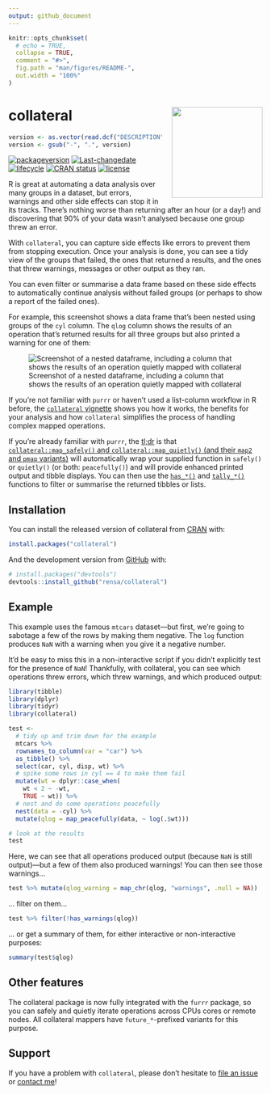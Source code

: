 ```yaml
---
output: github_document
---
```


<!-- README.md is generated from README.Rmd. Please edit that file -->

```r
knitr::opts_chunk$set(
  # echo = TRUE,
  collapse = TRUE,
  comment = "#>",
  fig.path = "man/figures/README-",
  out.width = "100%"
)
```
# collateral <img src="man/figures/logo.svg" align="right" width="180px" style="padding-left: 1rem;" />

<!-- badges: start -->
```r
version <- as.vector(read.dcf("DESCRIPTION")[, "Version"])
version <- gsub("-", ".", version)
```                                               
[![packageversion](https://img.shields.io/badge/Package%20version-`r version`-orange.svg?style=flat-square)](commits/master)
[![Last-changedate](https://img.shields.io/badge/last%20change-`r gsub('-', '--', Sys.Date())`-yellowgreen.svg)](/commits/master)
[![lifecycle](https://img.shields.io/badge/lifecycle-stable-brightgreen.svg)](https://www.tidyverse.org/lifecycle/#stable)
[![CRAN status](https://www.r-pkg.org/badges/version/collateral)](https://cran.r-project.org/package=collateral)
[![license](https://img.shields.io/github/license/mashape/apistatus.svg)](https://choosealicense.com/licenses/mit/)

<!-- badges: end -->

R is great at automating a data analysis over many groups in a dataset, but errors, warnings and other side effects can stop it in its tracks. There's nothing worse than returning after an hour (or a day!) and discovering that 90% of your data wasn't analysed because one group threw an error.

With `collateral`, you can capture side effects like errors to prevent them from stopping execution. Once your analysis is done, you can see a tidy view of the groups that failed, the ones that returned a results, and the ones that threw warnings, messages or other output as they ran.

You can even filter or summarise a data frame based on these side effects to automatically continue analysis without failed groups (or perhaps to show a report of the failed ones).

For example, this screenshot shows a data frame that's been nested using groups of the `cyl` column. The `qlog` column shows the results of an operation that's returned results for all three groups but also printed a warning for one of them:

![Screenshot of a nested dataframe, including a column that shows the results of an operation quietly mapped with collateral](man/figures/collateral_example.png)

If you're not familiar with `purrr` or haven't used a list-column workflow in R before, the [`collateral` vignette](https://jamesgoldie.dev/collateral/articles/collateral.html) shows you how it works, the benefits for your analysis and how `collateral` simplifies the process of handling complex mapped operations.

If you're already familiar with `purrr`, the [tl;dr](https://en.wikipedia.org/wiki/Wikipedia:Too_long;_didn%27t_read) is that [`collateral::map_safely()` and `collateral::map_quietly()` (and their `map2` and `pmap` variants)](https://jamesgoldie.dev/collateral/reference/collateral_mappers.html) will automatically wrap your supplied function in `safely()` or `quietly()` (or both: `peacefully()`) and will provide enhanced printed output and tibble displays. You can then use the [`has_*()`](https://jamesgoldie.dev/collateral/reference/has.html) and [`tally_*()`](https://jamesgoldie.dev/collateral/reference/tally.html) functions to filter or summarise the returned tibbles or lists.


## Installation

You can install the released version of collateral from [CRAN](https://CRAN.R-project.org) with:

``` r
install.packages("collateral")
```

And the development version from [GitHub](https://github.com/) with:

``` r
# install.packages("devtools")
devtools::install_github("rensa/collateral")
```
## Example

This example uses the famous `mtcars` dataset---but first, we're going to sabotage a few of the rows by making them negative. The `log` function produces `NaN` with a warning when you give it a negative number.

It'd be easy to miss this in a non-interactive script if you didn't explicitly test for the presence of `NaN`! Thankfully, with collateral, you can see which operations threw errors, which threw warnings, and which produced output: 

```r
library(tibble)
library(dplyr)
library(tidyr)
library(collateral)

test <-
  # tidy up and trim down for the example
  mtcars %>%
  rownames_to_column(var = "car") %>%
  as_tibble() %>%
  select(car, cyl, disp, wt) %>%
  # spike some rows in cyl == 4 to make them fail
  mutate(wt = dplyr::case_when(
    wt < 2 ~ -wt,
    TRUE ~ wt)) %>%
  # nest and do some operations peacefully
  nest(data = -cyl) %>%
  mutate(qlog = map_peacefully(data, ~ log(.$wt)))

# look at the results
test
```

Here, we can see that all operations produced output (because `NaN` is still output)---but a few of them also produced warnings! You can then see those warnings...

```r
test %>% mutate(qlog_warning = map_chr(qlog, "warnings", .null = NA))
```

... filter on them...

```r
test %>% filter(!has_warnings(qlog))
```

... or get a summary of them, for either interactive or non-interactive purposes:

```r
summary(test$qlog)
```

## Other features

The collateral package is now fully integrated with the `furrr` package, so you can safely and quietly iterate operations across CPUs cores or remote nodes. All collateral mappers have `future_*`-prefixed variants for this purpose.

## Support

If you have a problem with `collateral`, please don't hesitate to [file an issue](https://github.com/rensa/collateral/issues/new) or [contact me](twitter.com/jimjam_slam)!
